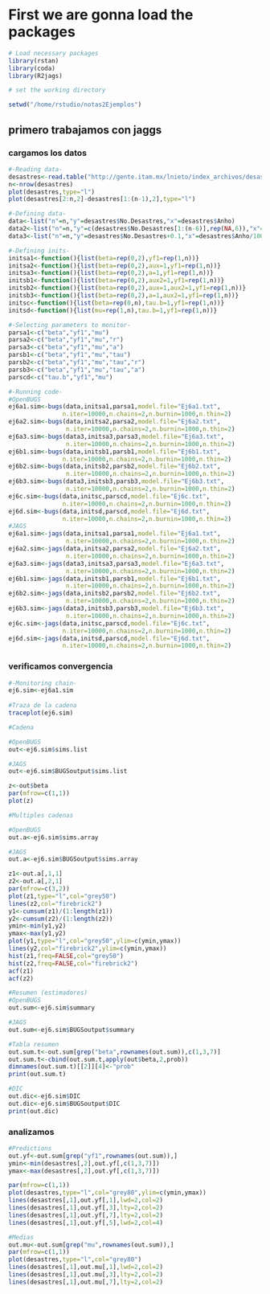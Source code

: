 # First we are gonna load the packages

```r
# Load necessary packages
library(rstan)
library(coda)
library(R2jags)

# set the working directory

setwd("/home/rstudio/notas2Ejemplos")
```

## primero trabajamos con jaggs

### cargamos los datos

```r
#-Reading data-
desastres<-read.table("http://gente.itam.mx/lnieto/index_archivos/desastres.txt",header=TRUE)
n<-nrow(desastres)
plot(desastres,type="l")
plot(desastres[2:n,2]-desastres[1:(n-1),2],type="l")

#-Defining data-
data<-list("n"=n,"y"=desastres$No.Desastres,"x"=desastres$Anho)
data2<-list("n"=n,"y"=c(desastres$No.Desastres[1:(n-6)],rep(NA,6)),"x"=desastres$Anho)
data3<-list("n"=n,"y"=desastres$No.Desastres+0.1,"x"=desastres$Anho/1000)

#-Defining inits-
initsa1<-function(){list(beta=rep(0,2),yf1=rep(1,n))}
initsa2<-function(){list(beta=rep(0,2),aux=1,yf1=rep(1,n))}
initsa3<-function(){list(beta=rep(0,2),a=1,yf1=rep(1,n))}
initsb1<-function(){list(beta=rep(0,2),aux2=1,yf1=rep(1,n))}
initsb2<-function(){list(beta=rep(0,2),aux=1,aux2=1,yf1=rep(1,n))}
initsb3<-function(){list(beta=rep(0,2),a=1,aux2=1,yf1=rep(1,n))}
initsc<-function(){list(beta=rep(0,n),tau.b=1,yf1=rep(1,n))}
initsd<-function(){list(mu=rep(1,n),tau.b=1,yf1=rep(1,n))}

#-Selecting parameters to monitor-
parsa1<-c("beta","yf1","mu")
parsa2<-c("beta","yf1","mu","r")
parsa3<-c("beta","yf1","mu","a")
parsb1<-c("beta","yf1","mu","tau")
parsb2<-c("beta","yf1","mu","tau","r")
parsb3<-c("beta","yf1","mu","tau","a")
parscd<-c("tau.b","yf1","mu")

#-Running code-
#OpenBUGS
ej6a1.sim<-bugs(data,initsa1,parsa1,model.file="Ej6a1.txt",
               n.iter=10000,n.chains=2,n.burnin=1000,n.thin=2)
ej6a2.sim<-bugs(data,initsa2,parsa2,model.file="Ej6a2.txt",
                n.iter=10000,n.chains=2,n.burnin=1000,n.thin=2)
ej6a3.sim<-bugs(data3,initsa3,parsa3,model.file="Ej6a3.txt",
                n.iter=10000,n.chains=2,n.burnin=1000,n.thin=2)
ej6b1.sim<-bugs(data,initsb1,parsb1,model.file="Ej6b1.txt",
               n.iter=10000,n.chains=2,n.burnin=1000,n.thin=2)
ej6b2.sim<-bugs(data,initsb2,parsb2,model.file="Ej6b2.txt",
                n.iter=10000,n.chains=2,n.burnin=1000,n.thin=2)
ej6b3.sim<-bugs(data3,initsb3,parsb3,model.file="Ej6b3.txt",
                n.iter=10000,n.chains=2,n.burnin=1000,n.thin=2)
ej6c.sim<-bugs(data,initsc,parscd,model.file="Ej6c.txt",
               n.iter=10000,n.chains=2,n.burnin=1000,n.thin=2)
ej6d.sim<-bugs(data,initsd,parscd,model.file="Ej6d.txt",
               n.iter=10000,n.chains=2,n.burnin=1000,n.thin=2)
#JAGS
ej6a1.sim<-jags(data,initsa1,parsa1,model.file="Ej6a1.txt",
                n.iter=10000,n.chains=2,n.burnin=1000,n.thin=2)
ej6a2.sim<-jags(data,initsa2,parsa2,model.file="Ej6a2.txt",
                n.iter=10000,n.chains=2,n.burnin=1000,n.thin=2)
ej6a3.sim<-jags(data3,initsa3,parsa3,model.file="Ej6a3.txt",
                n.iter=10000,n.chains=2,n.burnin=1000,n.thin=2)
ej6b1.sim<-jags(data,initsb1,parsb1,model.file="Ej6b1.txt",
                n.iter=10000,n.chains=2,n.burnin=1000,n.thin=2)
ej6b2.sim<-jags(data,initsb2,parsb2,model.file="Ej6b2.txt",
                n.iter=10000,n.chains=2,n.burnin=1000,n.thin=2)
ej6b3.sim<-jags(data3,initsb3,parsb3,model.file="Ej6b3.txt",
                n.iter=10000,n.chains=2,n.burnin=1000,n.thin=2)
ej6c.sim<-jags(data,initsc,parscd,model.file="Ej6c.txt",
               n.iter=10000,n.chains=2,n.burnin=1000,n.thin=2)
ej6d.sim<-jags(data,initsd,parscd,model.file="Ej6d.txt",
               n.iter=10000,n.chains=2,n.burnin=1000,n.thin=2)

```

### verificamos convergencia

```r
#-Monitoring chain-
ej6.sim<-ej6a1.sim
  
#Traza de la cadena
traceplot(ej6.sim)

#Cadena

#OpenBUGS
out<-ej6.sim$sims.list

#JAGS
out<-ej6.sim$BUGSoutput$sims.list

z<-out$beta
par(mfrow=c(1,1))
plot(z)

#Multiples cadenas

#OpenBUGS
out.a<-ej6.sim$sims.array

#JAGS
out.a<-ej6.sim$BUGSoutput$sims.array

z1<-out.a[,1,1]
z2<-out.a[,2,1]
par(mfrow=c(3,2))
plot(z1,type="l",col="grey50")
lines(z2,col="firebrick2")
y1<-cumsum(z1)/(1:length(z1))
y2<-cumsum(z2)/(1:length(z2))
ymin<-min(y1,y2)
ymax<-max(y1,y2)
plot(y1,type="l",col="grey50",ylim=c(ymin,ymax))
lines(y2,col="firebrick2",ylim=c(ymin,ymax))
hist(z1,freq=FALSE,col="grey50")
hist(z2,freq=FALSE,col="firebrick2")
acf(z1)
acf(z2)

#Resumen (estimadores)
#OpenBUGS
out.sum<-ej6.sim$summary

#JAGS
out.sum<-ej6.sim$BUGSoutput$summary

#Tabla resumen
out.sum.t<-out.sum[grep("beta",rownames(out.sum)),c(1,3,7)]
out.sum.t<-cbind(out.sum.t,apply(out$beta,2,prob))
dimnames(out.sum.t)[[2]][4]<-"prob"
print(out.sum.t)

#DIC
out.dic<-ej6.sim$DIC
out.dic<-ej6.sim$BUGSoutput$DIC
print(out.dic)

```

### analizamos

```r
#Predictions
out.yf<-out.sum[grep("yf1",rownames(out.sum)),]
ymin<-min(desastres[,2],out.yf[,c(1,3,7)])
ymax<-max(desastres[,2],out.yf[,c(1,3,7)])

par(mfrow=c(1,1))
plot(desastres,type="l",col="grey80",ylim=c(ymin,ymax))
lines(desastres[,1],out.yf[,1],lwd=2,col=2)
lines(desastres[,1],out.yf[,3],lty=2,col=2)
lines(desastres[,1],out.yf[,7],lty=2,col=2)
lines(desastres[,1],out.yf[,5],lwd=2,col=4)

#Medias
out.mu<-out.sum[grep("mu",rownames(out.sum)),]
par(mfrow=c(1,1))
plot(desastres,type="l",col="grey80")
lines(desastres[,1],out.mu[,1],lwd=2,col=2)
lines(desastres[,1],out.mu[,3],lty=2,col=2)
lines(desastres[,1],out.mu[,7],lty=2,col=2)

```


